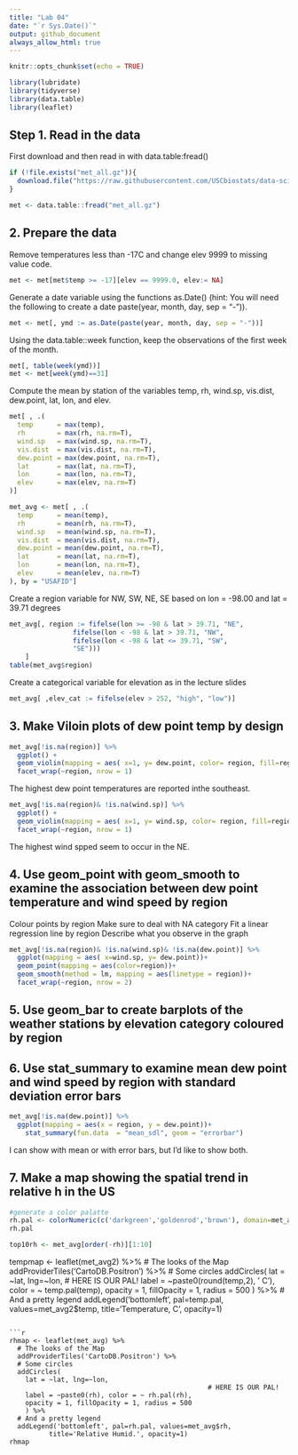 ```yaml
---
title: "Lab 04"
date: "`r Sys.Date()`"
output: github_document
always_allow_html: true
---
```


```r
knitr::opts_chunk$set(echo = TRUE)
```

```r
library(lubridate)
library(tidyverse)
library(data.table)
library(leaflet)
```


## Step 1. Read in the data
First download and then read in with data.table:fread()

```r
if (!file.exists("met_all.gz")){
  download.file("https://raw.githubusercontent.com/USCbiostats/data-science-data/master/02_met/met_all.gz", "met_all.gz", method="libcurl", timeout = 60)
}

met <- data.table::fread("met_all.gz")
```
## 2. Prepare the data

Remove temperatures less than -17C and change elev 9999 to missing value code.
```r
met <- met[met$temp >= -17][elev == 9999.0, elev:= NA]
```

Generate a date variable using the functions as.Date() (hint: You will need the following to create a date paste(year, month, day, sep = "-")).

```r
met <- met[, ymd := as.Date(paste(year, month, day, sep = "-"))]
```

Using the data.table::week function, keep the observations of the first week of the month.

```r
met[, table(week(ymd))]
met <- met[week(ymd)==31]
```

Compute the mean by station of the variables temp, rh, wind.sp, vis.dist, dew.point, lat, lon, and elev.

```r
met[ , .(
  temp      = max(temp),
  rh        = max(rh, na.rm=T), 
  wind.sp   = max(wind.sp, na.rm=T), 
  vis.dist  = max(vis.dist, na.rm=T), 
  dew.point = max(dew.point, na.rm=T), 
  lat       = max(lat, na.rm=T), 
  lon       = max(lon, na.rm=T), 
  elev      = max(elev, na.rm=T)
)]
```
```r
met_avg <- met[ , .(
  temp      = mean(temp),
  rh        = mean(rh, na.rm=T), 
  wind.sp   = mean(wind.sp, na.rm=T), 
  vis.dist  = mean(vis.dist, na.rm=T), 
  dew.point = mean(dew.point, na.rm=T), 
  lat       = mean(lat, na.rm=T), 
  lon       = mean(lon, na.rm=T), 
  elev      = mean(elev, na.rm=T)
), by = "USAFID"]

```

Create a region variable for NW, SW, NE, SE based on lon = -98.00 and lat = 39.71 degrees

```r
met_avg[, region := fifelse(lon >= -98 & lat > 39.71, "NE", 
                fifelse(lon < -98 & lat > 39.71, "NW",
                fifelse(lon < -98 & lat <= 39.71, "SW",
                "SE")))
    ]
table(met_avg$region)
```

Create a categorical variable for elevation as in the lecture slides

```r
met_avg[ ,elev_cat := fifelse(elev > 252, "high", "low")]
```

## 3. Make Viloin plots of dew point temp by design

```r
met_avg[!is.na(region)] %>%
  ggplot() +
  geom_violin(mapping = aes( x=1, y= dew.point, color= region, fill=region))+
  facet_wrap(~region, nrow = 1)
```

The highest dew point temperatures are reported inthe southeast.

```r
met_avg[!is.na(region)& !is.na(wind.sp)] %>%
  ggplot() +
  geom_violin(mapping = aes( x=1, y= wind.sp, color= region, fill=region))+
  facet_wrap(~region, nrow = 1)
```

The highest wind spped seem to occur in the NE.

## 4. Use geom_point with geom_smooth to examine the association between dew point temperature and wind speed by region
Colour points by region
Make sure to deal with NA category
Fit a linear regression line by region
Describe what you observe in the graph

```r
met_avg[!is.na(region)& !is.na(wind.sp)& !is.na(dew.point)] %>%
  ggplot(mapping = aes( x=wind.sp, y= dew.point))+
  geom_point(mapping = aes(color=region))+
  geom_smooth(method = lm, mapping = aes(linetype = region))+
  facet_wrap(~region, nrow = 2)

```

## 5. Use geom_bar to create barplots of the weather stations by elevation category coloured by region

## 6. Use stat_summary to examine mean dew point and wind speed by region with standard deviation error bars

```r
met_avg[!is.na(dew.point)] %>%
  ggplot(mapping = aes(x = region, y = dew.point))+ 
    stat_summary(fun.data  = "mean_sdl", geom = "errorbar") 
```
I can show with mean or with error bars, but I'd like to show both.

## 7. Make a map showing the spatial trend in relative h in the US

```r
#generate a color palatte
rh.pal <- colorNumeric(c('darkgreen','goldenrod','brown'), domain=met_avg$rh)
rh.pal
```

```r
top10rh <- met_avg[order(-rh)][1:10]
```

tempmap <- leaflet(met_avg2) %>% 
  # The looks of the Map
  addProviderTiles('CartoDB.Positron') %>% 
  # Some circles
  addCircles(
    lat = ~lat, lng=~lon,
                                                  # HERE IS OUR PAL!
    label = ~paste0(round(temp,2), ' C'), color = ~ temp.pal(temp),
    opacity = 1, fillOpacity = 1, radius = 500
    ) %>%
  # And a pretty legend
  addLegend('bottomleft', pal=temp.pal, values=met_avg2$temp,
          title='Temperature, C', opacity=1)
```

```r
rhmap <- leaflet(met_avg) %>% 
  # The looks of the Map
  addProviderTiles('CartoDB.Positron') %>% 
  # Some circles
  addCircles(
    lat = ~lat, lng=~lon,
                                                  # HERE IS OUR PAL!
    label = ~paste0(rh), color = ~ rh.pal(rh),
    opacity = 1, fillOpacity = 1, radius = 500
    ) %>%
  # And a pretty legend
  addLegend('bottomleft', pal=rh.pal, values=met_avg$rh,
          title='Relative Humid.', opacity=1)
rhmap
```


